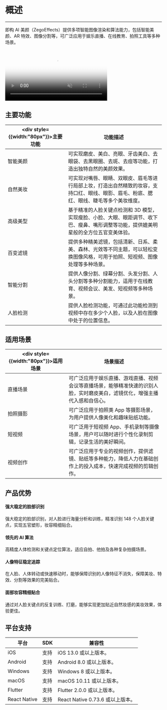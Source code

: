 # 概述
- - -

即构 AI 美颜（ZegoEffects）提供多项智能图像渲染和算法能力，包括智能美颜、AR 特效、图像分割等，可广泛应用于娱乐直播、在线教育、拍照工具等多种场景。

<video poster="https://storage.zego.im/sdk-doc/Pics/ZegoEffects/AI_cover.png" src="https://storage.zego.im/sdk-doc/doc/video/AI/AI.mp4" width="65%" muted="true" loop="true" autoplay="autoplay" preload="auto" nocontrols></video>

## 主要功能

|<div style={{width:"80px"}}>主要功能</div> | 功能描述 |
| --- | --- |
| 智能美颜 | 可实现磨皮、美白、亮眼、牙齿美白、去眼袋、去黑眼圈、去斑、去痘等功能，打造出独特自然的美颜效果。 | 
| 自然美妆 | 可实现对嘴唇、眼睛、双眼皮、眉毛等进行局部上妆，打造出自然精致的妆容，支持口红、眼线、眼影、眉毛、粉底、腮红、眼线、睫毛等多个美妆维度。 | 
| 高级美型 | 基于精准的人脸关键点检测和 3D 模型，实现瘦脸、小脸、大眼、眼距调节、收下巴、瘦鼻、嘴形调整等功能，提供媲美明星般的全方位五官变美体验。 | 
| 百变滤镜 | 提供多种精美滤镜，包括清新、日系、柔美、森林、光效等不同主题，可以轻松变换图像风格，可用于拍照、短视频、图像处理等多种场景。 | 
| 智能分割 | 提供人像分割、绿幕分割、头发分割、人头分割等多种分割能力，适用于在线教育、视频会议、美发、短视频等多种场景。 | 
| 人脸检测 | 提供人脸检测功能，可通过此功能检测到视频中存在多少个人脸，以及人脸在图像中处于的位置信息。 | 

## 适用场景

| <div style={{width:"80px"}}>适用场景</div> | 场景描述 |
| --- | --- |
| 直播场景 | 可广泛应用于娱乐直播、游戏直播、视频会议等直播场景，能够精准快速的识别人脸，实时磨皮美白，滤镜优化，增强主播代入感和自信心。 |
| 拍照摄影 | 可广泛应用于拍照类 App 等摄影场景，为用户提供人像美化和趣味贴纸功能。 |
| 短视频 | 可广泛用于短视频 App、手机录制等摄像场景，用户可以随时进行个性化录制剪辑，记录生活的美好瞬间。 |
| 视频创作 | 可广泛应用于专业的视频创作，提供滤镜、贴纸等多种能力，降低人力在基础创作上的投入成本，快速完成视频的剪辑创作。 |


## 产品优势

#### 强大稳定的脸部识别

强大稳定的脸部识别，对人脸进行海量分析和训练，精准识别 148 个人脸关键点，实现五官塑形，妆容精细贴合。

#### 领先的 AI 算法

高精度人体检测和关键点定位算法，适应自拍、他拍及各种复杂拍摄场景。

#### 人像特征稳定追踪

在人脸、人体转动或快速移动时，能够保障识别的人像特征不消失，保障美妆、特效、分割等效果的完美贴合。

#### 面部妆容精细贴合

通过对人脸关键点的反复训练、打磨，能够实现更加贴近自然妆感的美妆效果，体验更佳。

## 平台支持

| 平台     | SDK | 兼容性 |
| ---     | --- | --- |
| iOS     | 支持 | iOS 13.0 或以上版本。 |
| Android | 支持 | Android 8.0 或以上版本。 |
| Windows | 支持 | Windows 8 或以上版本。 |
| macOS   | 支持 | macOS 10.11 或以上版本。 |
| Flutter  | 支持 | Flutter 2.0.0 或以上版本。 |
| React Native   | 支持 | React Native 0.73.6 或以上版本。 |
